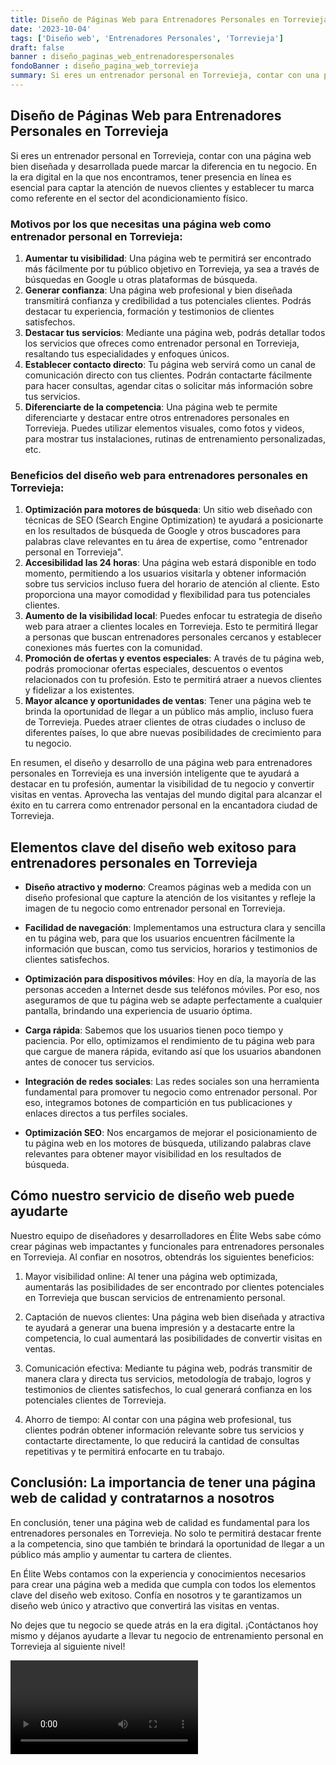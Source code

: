 ```yaml
---
title: Diseño de Páginas Web para Entrenadores Personales en Torrevieja
date: '2023-10-04'
tags: ['Diseño web', 'Entrenadores Personales', 'Torrevieja']
draft: false
banner : diseño_paginas_web_entrenadorespersonales
fondoBanner : diseño_pagina_web_torrevieja
summary: Si eres un entrenador personal en Torrevieja, contar con una página web bien diseñada y desarrollada puede marcar la diferencia en tu negocio. En la era digital en la que nos encontramos, tener presencia en línea es esencial para captar la atención de nuevos clientes y establecer tu marca como referente en el sector del acondicionamiento físico. 
---
```


## **Diseño de Páginas Web para Entrenadores Personales en Torrevieja**

Si eres un entrenador personal en Torrevieja, contar con una página web bien diseñada y desarrollada puede marcar la diferencia en tu negocio. En la era digital en la que nos encontramos, tener presencia en línea es esencial para captar la atención de nuevos clientes y establecer tu marca como referente en el sector del acondicionamiento físico. 

### **Motivos por los que necesitas una página web como entrenador personal en Torrevieja:**

1. **Aumentar tu visibilidad**: Una página web te permitirá ser encontrado más fácilmente por tu público objetivo en Torrevieja, ya sea a través de búsquedas en Google u otras plataformas de búsqueda.
2. **Generar confianza**: Una página web profesional y bien diseñada transmitirá confianza y credibilidad a tus potenciales clientes. Podrás destacar tu experiencia, formación y testimonios de clientes satisfechos.
3. **Destacar tus servicios**: Mediante una página web, podrás detallar todos los servicios que ofreces como entrenador personal en Torrevieja, resaltando tus especialidades y enfoques únicos.
4. **Establecer contacto directo**: Tu página web servirá como un canal de comunicación directo con tus clientes. Podrán contactarte fácilmente para hacer consultas, agendar citas o solicitar más información sobre tus servicios.
5. **Diferenciarte de la competencia**: Una página web te permite diferenciarte y destacar entre otros entrenadores personales en Torrevieja. Puedes utilizar elementos visuales, como fotos y videos, para mostrar tus instalaciones, rutinas de entrenamiento personalizadas, etc.

### **Beneficios del diseño web para entrenadores personales en Torrevieja:**

1. **Optimización para motores de búsqueda**: Un sitio web diseñado con técnicas de SEO (Search Engine Optimization) te ayudará a posicionarte en los resultados de búsqueda de Google y otros buscadores para palabras clave relevantes en tu área de expertise, como "entrenador personal en Torrevieja".
2. **Accesibilidad las 24 horas**: Una página web estará disponible en todo momento, permitiendo a los usuarios visitarla y obtener información sobre tus servicios incluso fuera del horario de atención al cliente. Esto proporciona una mayor comodidad y flexibilidad para tus potenciales clientes.
3. **Aumento de la visibilidad local**: Puedes enfocar tu estrategia de diseño web para atraer a clientes locales en Torrevieja. Esto te permitirá llegar a personas que buscan entrenadores personales cercanos y establecer conexiones más fuertes con la comunidad.
4. **Promoción de ofertas y eventos especiales**: A través de tu página web, podrás promocionar ofertas especiales, descuentos o eventos relacionados con tu profesión. Esto te permitirá atraer a nuevos clientes y fidelizar a los existentes.
5. **Mayor alcance y oportunidades de ventas**: Tener una página web te brinda la oportunidad de llegar a un público más amplio, incluso fuera de Torrevieja. Puedes atraer clientes de otras ciudades o incluso de diferentes países, lo que abre nuevas posibilidades de crecimiento para tu negocio.

En resumen, el diseño y desarrollo de una página web para entrenadores personales en Torrevieja es una inversión inteligente que te ayudará a destacar en tu profesión, aumentar la visibilidad de tu negocio y convertir visitas en ventas. Aprovecha las ventajas del mundo digital para alcanzar el éxito en tu carrera como entrenador personal en la encantadora ciudad de Torrevieja.

<GifSeo />

<Cta />

## Elementos clave del diseño web exitoso para entrenadores personales en Torrevieja

- **Diseño atractivo y moderno**: Creamos páginas web a medida con un diseño profesional que capture la atención de los visitantes y refleje la imagen de tu negocio como entrenador personal en Torrevieja.

- **Facilidad de navegación**: Implementamos una estructura clara y sencilla en tu página web, para que los usuarios encuentren fácilmente la información que buscan, como tus servicios, horarios y testimonios de clientes satisfechos.

- **Optimización para dispositivos móviles**: Hoy en día, la mayoría de las personas acceden a Internet desde sus teléfonos móviles. Por eso, nos aseguramos de que tu página web se adapte perfectamente a cualquier pantalla, brindando una experiencia de usuario óptima.

- **Carga rápida**: Sabemos que los usuarios tienen poco tiempo y paciencia. Por ello, optimizamos el rendimiento de tu página web para que cargue de manera rápida, evitando así que los usuarios abandonen antes de conocer tus servicios.

- **Integración de redes sociales**: Las redes sociales son una herramienta fundamental para promover tu negocio como entrenador personal. Por eso, integramos botones de compartición en tus publicaciones y enlaces directos a tus perfiles sociales.

- **Optimización SEO**: Nos encargamos de mejorar el posicionamiento de tu página web en los motores de búsqueda, utilizando palabras clave relevantes para obtener mayor visibilidad en los resultados de búsqueda.

## Cómo nuestro servicio de diseño web puede ayudarte

Nuestro equipo de diseñadores y desarrolladores en Élite Webs sabe cómo crear páginas web impactantes y funcionales para entrenadores personales en Torrevieja. Al confiar en nosotros, obtendrás los siguientes beneficios:

1. Mayor visibilidad online: Al tener una página web optimizada, aumentarás las posibilidades de ser encontrado por clientes potenciales en Torrevieja que buscan servicios de entrenamiento personal.

2. Captación de nuevos clientes: Una página web bien diseñada y atractiva te ayudará a generar una buena impresión y a destacarte entre la competencia, lo cual aumentará las posibilidades de convertir visitas en ventas.

3. Comunicación efectiva: Mediante tu página web, podrás transmitir de manera clara y directa tus servicios, metodología de trabajo, logros y testimonios de clientes satisfechos, lo cual generará confianza en los potenciales clientes de Torrevieja.

4. Ahorro de tiempo: Al contar con una página web profesional, tus clientes podrán obtener información relevante sobre tus servicios y contactarte directamente, lo que reducirá la cantidad de consultas repetitivas y te permitirá enfocarte en tu trabajo.

## Conclusión: La importancia de tener una página web de calidad y contratarnos a nosotros

En conclusión, tener una página web de calidad es fundamental para los entrenadores personales en Torrevieja. No solo te permitirá destacar frente a la competencia, sino que también te brindará la oportunidad de llegar a un público más amplio y aumentar tu cartera de clientes.

En Élite Webs contamos con la experiencia y conocimientos necesarios para crear una página web a medida que cumpla con todos los elementos clave del diseño web exitoso. Confía en nosotros y te garantizamos un diseño web único y atractivo que convertirá las visitas en ventas.

No dejes que tu negocio se quede atrás en la era digital. ¡Contáctanos hoy mismo y déjanos ayudarte a llevar tu negocio de entrenamiento personal en Torrevieja al siguiente nivel!

<Video />

<CtaBot job='Entrenadores Personales' city='Torrevieja'/>

<Gmaps query='Torrevieja+españa+maps' />